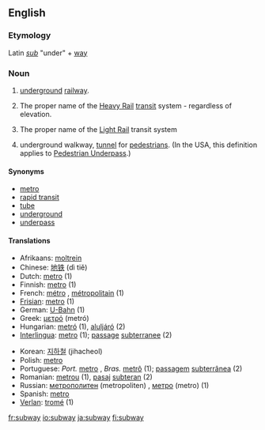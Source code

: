 {{see|Subway}}
==English==

===Etymology===
Latin ''[[sub]]'' "under" + [[way]]

===Noun===
{{en-noun-reg}}

# {{tag|North American}} [[underground]] [[railway]].
# {{tag|New York City, New York, USA}} The proper name of the [[Heavy Rail]] [[transit]] system - regardless of elevation.
# {{tag|Newark, New Jersey, USA}} The proper name of the [[Light Rail]] transit system
# {{British}} underground walkway, [[tunnel]] for [[pedestrian]]s. (In the USA, this definition applies to [[Pedestrian Underpass]].)

====Synonyms====
*[[metro]]
*[[rapid transit]]
*[[tube]]
*[[underground]]
*[[underpass]]

====Translations====
{{top}}
*Afrikaans: [[moltrein]]
*Chinese: [[地铁]] (dì tiě)
*Dutch: [[metro]] {{m}} (1)
*Finnish: [[metro]] (1)
*French: [[métro]] {{m}}, [[métropolitain]] {{m}} (1)
*[[Frisian]]: [[metro]] (1)
*German: [[U-Bahn]] {{f}} (1)
*Greek: [[μετρό]] (metr&oacute;)
*Hungarian: [[metró]] (1), [[aluljáró]] (2)
*[[Interlingua]]: [[metro]] (1); [[passage]] [[subterranee]] (2)
{{mid}}
*Korean: [[지하철]] (jihacheol)
*Polish: [[metro]] {{n}}
*Portuguese: ''Port.'' [[metro]] {{m}}, ''Bras.'' [[metrô]] {{m}} (1); [[passagem]] [[subterrânea]] {{f}} (2)
*Romanian: [[metrou]] {{n}} (1), [[pasaj]] [[subteran]] {{n}} (2)
*Russian: [[метрополитен]] (metropoliten) {{m}}, [[метро]] (metro){{n}} (1)
*Spanish: [[metro]] {{m}}
*[[Verlan]]: [[tromé]] {{m}} (1)
{{bottom}}

[[fr:subway]]
[[io:subway]]
[[ja:subway]]
[[fi:subway]]